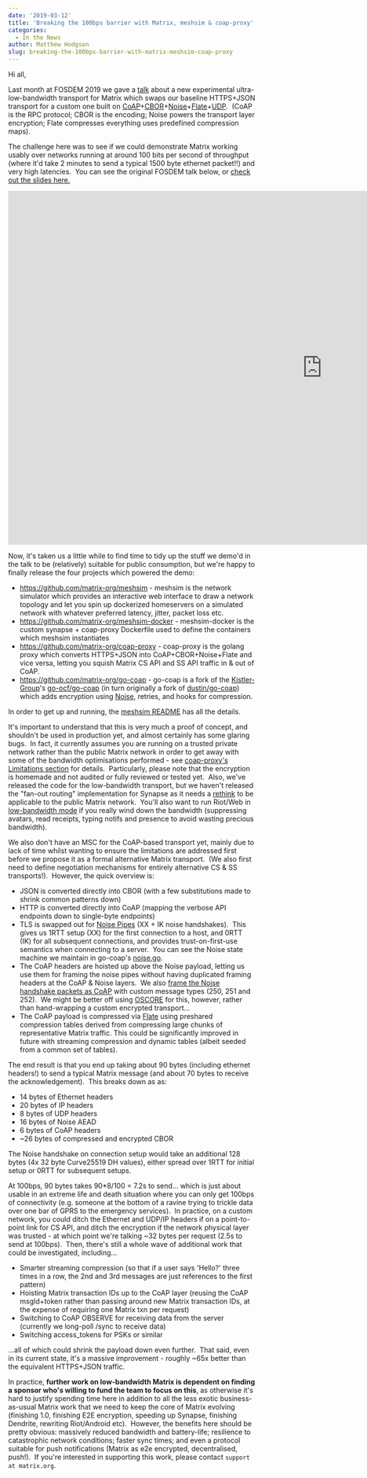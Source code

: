 ```yaml
---
date: '2019-03-12'
title: 'Breaking the 100bps barrier with Matrix, meshsim & coap-proxy'
categories:
  - In the News
author: Matthew Hodgson
slug: breaking-the-100bps-barrier-with-matrix-meshsim-coap-proxy
---
```


Hi all,

Last month at FOSDEM 2019 we gave a <a href="https://fosdem.org/2019/schedule/event/matrix/">talk</a> about a new experimental ultra-low-bandwidth transport for Matrix which swaps our baseline HTTPS+JSON transport for a custom one built on <a href="https://tools.ietf.org/html/rfc7252">CoAP</a>+<a href="https://tools.ietf.org/html/rfc7049">CBOR</a>+<a href="https://noiseprotocol.org">Noise</a>+<a href="https://golang.org/pkg/compress/flate/">Flate</a>+<a href="https://tools.ietf.org/rfc/rfc768.txt">UDP</a>.  (CoAP is the RPC protocol; CBOR is the encoding; Noise powers the transport layer encryption; Flate compresses everything uses predefined compression maps).

The challenge here was to see if we could demonstrate Matrix working usably over networks running at around 100 bits per second of throughput (where it'd take 2 minutes to send a typical 1500 byte ethernet packet!!) and very high latencies.  You can see the original FOSDEM talk below, or <a href="/blog/wp-content/uploads/2019/02/2019-02-03-FOSDEM-Low-Bandwidth.pdf">check out the slides here.</a>

<div class="video-container"><iframe src="https://www.youtube.com/embed/DZBvy4abB1o" width="1280" height="720" frameBorder="0" allowFullScreen="allowfullscreen"><span data-mce-type="bookmark" style="display: inline-block; width: 0px; overflow: hidden; line-height: 0;" class="mce_SELRES_start">﻿</span>
</iframe></div>

Now, it's taken us a little while to find time to tidy up the stuff we demo'd in the talk to be (relatively) suitable for public consumption, but we're happy to finally release the four projects which powered the demo:
<ul>
 	<li><a href="https://github.com/matrix-org/meshsim">https://github.com/matrix-org/meshsim</a> - meshsim is the network simulator which provides an interactive web interface to draw a network topology and let you spin up dockerized homeservers on a simulated network with whatever preferred latency, jitter, packet loss etc.</li>
 	<li><a href="https://github.com/matrix-org/meshsim-docker">https://github.com/matrix-org/meshsim-docker</a> - meshsim-docker is the custom synapse + coap-proxy Dockerfile used to define the containers which meshsim instantiates</li>
 	<li><a href="https://github.com/matrix-org/coap-proxy">https://github.com/matrix-org/coap-proxy</a> - coap-proxy is the golang proxy which converts HTTPS+JSON into CoAP+CBOR+Noise+Flate and vice versa, letting you squish Matrix CS API and SS API traffic in &amp; out of CoAP.</li>
 	<li><a href="https://github.com/matrix-org/go-coap">https://github.com/matrix-org/go-coap</a> - go-coap is a fork of the <a href="https://github.com/Kistler-Group">Kistler-Group</a>'s <a href="https://github.com/go-ocf/go-coap">go-ocf/go-coap</a> (in turn originally a fork of <a href="https://github.com/dustin/go-coap">dustin/go-coap</a>) which adds encryption using <a href="https://noiseprotocol.org">Noise</a>, retries, and hooks for compression.</li>
</ul>
In order to get up and running, the <a href="https://github.com/matrix-org/meshsim/blob/master/README.md">meshsim README</a> has all the details.

It's important to understand that this is very much a proof of concept, and shouldn't be used in production yet, and almost certainly has some glaring bugs.  In fact, it currently assumes you are running on a trusted private network rather than the public Matrix network in order to get away with some of the bandwidth optimisations performed - see <a href="https://github.com/matrix-org/coap-proxy#limitations">coap-proxy's Limitations section</a> for details.  Particularly, please note that the encryption is homemade and not audited or fully reviewed or tested yet.  Also, we've released the code for the low-bandwidth transport, but we haven't released the "fan-out routing" implementation for Synapse as it needs a <a href="https://yggdrasil-network.github.io/">rethink</a> to be applicable to the public Matrix network.  You'll also want to run Riot/Web in <a href="https://github.com/matrix-org/matrix-react-sdk/pull/2598">low-bandwidth mode</a> if you really wind down the bandwidth (suppressing avatars, read receipts, typing notifs and presence to avoid wasting precious bandwidth).

We also don't have an MSC for the CoAP-based transport yet, mainly due to lack of time whilst wanting to ensure the limitations are addressed first before we propose it as a formal alternative Matrix transport.  (We also first need to define negotiation mechanisms for entirely alternative CS &amp; SS transports!).  However, the quick overview is:
<ul>
 	<li>JSON is converted directly into CBOR (with a few substitutions made to shrink common patterns down)</li>
 	<li>HTTP is converted directly into CoAP (mapping the verbose API endpoints down to single-byte endpoints)</li>
 	<li>TLS is swapped out for <a href="https://noiseprotocol.org/noise.html#noise-pipes">Noise Pipes</a> (XX + IK noise handshakes).  This gives us 1RTT setup (XX) for the first connection to a host, and 0RTT (IK) for all subsequent connections, and provides trust-on-first-use semantics when connecting to a server.  You can see the Noise state machine we maintain in go-coap's <a href="https://github.com/matrix-org/go-coap/blob/master/noise.go">noise.go</a>.</li>
 	<li>The CoAP headers are hoisted up above the Noise payload, letting us use them for framing the noise pipes without having duplicated framing headers at the CoAP &amp; Noise layers.  We also <a href="https://github.com/matrix-org/go-coap/blob/e156f6bb5d3c728040ceffd09685610128d3c63c/conn.go#L340-L371">frame the Noise handshake packets as CoAP</a> with custom message types (250, 251 and 252).  We might be better off using <a href="https://github.com/core-wg/oscoap">OSCORE</a> for this, however, rather than hand-wrapping a custom encrypted transport...</li>
 	<li>The CoAP payload is compressed via <a href="https://golang.org/pkg/compress/flate/">Flate</a> using preshared compression tables derived from compressing large chunks of representative Matrix traffic. This could be significantly improved in future with streaming compression and dynamic tables (albeit seeded from a common set of tables).</li>
</ul>
The end result is that you end up taking about 90 bytes (including ethernet headers!) to send a typical Matrix message (and about 70 bytes to receive the acknowledgement).  This breaks down as as:
<ul>
 	<li>14 bytes of Ethernet headers</li>
 	<li>20 bytes of IP headers</li>
 	<li>8 bytes of UDP headers</li>
 	<li>16 bytes of Noise AEAD</li>
 	<li>6 bytes of CoAP headers</li>
 	<li>~26 bytes of compressed and encrypted CBOR</li>
</ul>
The Noise handshake on connection setup would take an additional 128 bytes (4x 32 byte Curve25519 DH values), either spread over 1RTT for initial setup or 0RTT for subsequent setups.

At 100bps, 90 bytes takes 90*8/100 = 7.2s to send... which is just about usable in an extreme life and death situation where you can only get 100bps of connectivity (e.g. someone at the bottom of a ravine trying to trickle data over one bar of GPRS to the emergency services).  In practice, on a custom network, you could ditch the Ethernet and UDP/IP headers if on a point-to-point link for CS API, and ditch the encryption if the network physical layer was trusted - at which point we're talking ~32 bytes per request (2.5s to send at 100bps).  Then, there's still a whole wave of additional work that could be investigated, including...
<ul>
 	<li>Smarter streaming compression (so that if a user says 'Hello?' three times in a row, the 2nd and 3rd messages are just references to the first pattern)</li>
 	<li>Hoisting Matrix transaction IDs up to the CoAP layer (reusing the CoAP msgId+token rather than passing around new Matrix transaction IDs, at the expense of requiring one Matrix txn per request)</li>
 	<li>Switching to CoAP OBSERVE for receiving data from the server (currently we long-poll /sync to receive data)</li>
 	<li>Switching access_tokens for PSKs or similar</li>
</ul>
...all of which could shrink the payload down even further.  That said, even in its current state, it's a massive improvement - roughly ~65x better than the equivalent HTTPS+JSON traffic.

In practice, <strong>further work on low-bandwidth Matrix is dependent on finding a sponsor who's willing to fund the team to focus on this</strong>, as otherwise it's hard to justify spending time here in addition to all the less exotic business-as-usual Matrix work that we need to keep the core of Matrix evolving (finishing 1.0, finishing E2E encryption, speeding up Synapse, finishing Dendrite, rewriting Riot/Android etc).  However, the benefits here should be pretty obvious: massively reduced bandwidth and battery-life; resilience to catastrophic network conditions; faster sync times; and even a protocol suitable for push notifications (Matrix as e2e encrypted, decentralised, push!).  If you're interested in supporting this work, please contact <code>support at matrix.org</code>.
